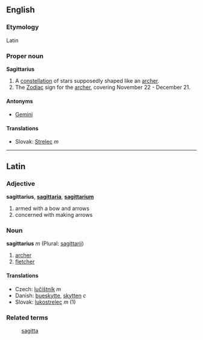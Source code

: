 ==English==
===Etymology===
Latin

===Proper noun===
'''Sagittarius'''

# A [[constellation]] of stars supposedly shaped like an [[archer]].
# The [[Zodiac]] sign for the [[archer]], covering November 22 - December 21.

====Antonyms====
*[[Gemini]]

==== Translations ====
*Slovak: [[Strelec#Slovak|Strelec]] ''m''

----

==Latin==
===Adjective===
'''sagittarius''', '''[[sagittaria]]''', '''[[sagittarium]]'''

# armed with a bow and arrows
# concerned with making arrows

===Noun===
'''sagittarius''' ''m'' (Plural: [[sagittarii]])

# [[archer]]
# [[fletcher]]

====Translations====
*Czech: [[lučištník]] ''m''
*Danish: [[bueskytte]], [[skytten]] ''c''
*Slovak: [[lukostrelec#Slovak|lukostrelec]] ''m'' (1)

===Related terms===
: [[sagitta]]